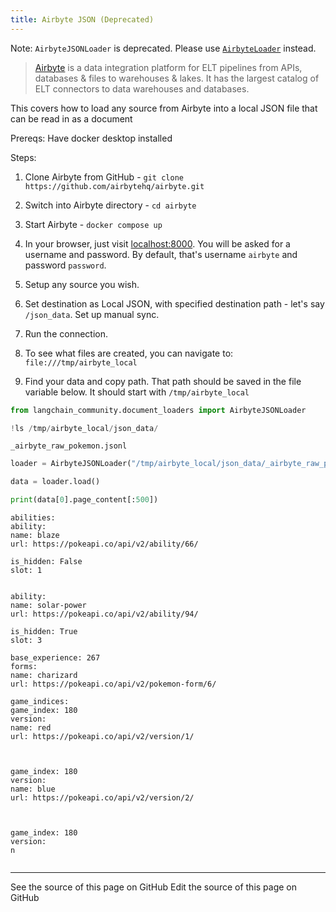 ```yaml
---
title: Airbyte JSON (Deprecated)
---
```


Note: `AirbyteJSONLoader` is deprecated. Please use [`AirbyteLoader`](/oss/python/integrations/document_loaders/airbyte) instead.

>[Airbyte](https://github.com/airbytehq/airbyte) is a data integration platform for ELT pipelines from APIs, databases & files to warehouses & lakes. It has the largest catalog of ELT connectors to data warehouses and databases.

This covers how to load any source from Airbyte into a local JSON file that can be read in as a document

Prereqs:
Have docker desktop installed

Steps:

1) Clone Airbyte from GitHub - `git clone https://github.com/airbytehq/airbyte.git`

2) Switch into Airbyte directory - `cd airbyte`

3) Start Airbyte - `docker compose up`

4) In your browser, just visit [localhost:8000](http://localhost:8000). You will be asked for a username and password. By default, that's username `airbyte` and password `password`.

5) Setup any source you wish.

6) Set destination as Local JSON, with specified destination path - let's say `/json_data`. Set up manual sync.

7) Run the connection.

7) To see what files are created, you can navigate to: `file:///tmp/airbyte_local`

8) Find your data and copy path. That path should be saved in the file variable below. It should start with `/tmp/airbyte_local`

```python
from langchain_community.document_loaders import AirbyteJSONLoader
```

```python
!ls /tmp/airbyte_local/json_data/
```

```output
_airbyte_raw_pokemon.jsonl
```

```python
loader = AirbyteJSONLoader("/tmp/airbyte_local/json_data/_airbyte_raw_pokemon.jsonl")
```

```python
data = loader.load()
```

```python
print(data[0].page_content[:500])
```

```output
abilities:
ability:
name: blaze
url: https://pokeapi.co/api/v2/ability/66/

is_hidden: False
slot: 1


ability:
name: solar-power
url: https://pokeapi.co/api/v2/ability/94/

is_hidden: True
slot: 3

base_experience: 267
forms:
name: charizard
url: https://pokeapi.co/api/v2/pokemon-form/6/

game_indices:
game_index: 180
version:
name: red
url: https://pokeapi.co/api/v2/version/1/



game_index: 180
version:
name: blue
url: https://pokeapi.co/api/v2/version/2/



game_index: 180
version:
n
```

```python

```

---

<CardGroup cols={2}>
  <Card title="View Source" icon="eye" href="https://github.com/langchain-ai/docs/blob/main/src/oss/python/integrations/document_loaders/airbyte_json.mdx">
    See the source of this page on GitHub
  </Card>
  <Card title="Edit Source" icon="pen-to-square" href="https://github.com/langchain-ai/docs/edit/main/src/oss/python/integrations/document_loaders/airbyte_json.mdx">
    Edit the source of this page on GitHub
  </Card>
</CardGroup>
